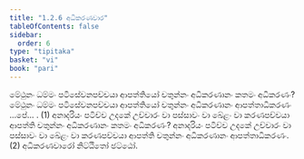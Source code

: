 ```yaml
---
title: "1.2.6 අධිකරණවාර"
tableOfContents: false
sidebar:
  order: 6
type: "tipitaka"
basket: "vi"
book: "pari"
---
```



<DynamicBreadcrumb />

<Division number="198" book="pari">

<Paragraph number="652" book="pari">
මේථුනං ධම්මං පටිසේවනපච්චයා ආපත්තියෝ චතුන්නං අධිකරණානං කතමං අධිකරණං? මේථුනං ධම්මං පටිසේවනපච්චයා ආපත්තියෝ චතුන්නං අධිකරණානං ආපත්තාධිකරණං …පේ… . (1)
</Paragraph>

<Paragraph number="653" book="pari">
අනාදරියං පටිච්ච උදකේ උච්චාරං වා පස්සාවං වා ඛේළං වා කරණපච්චයා ආපත්ති චතුන්නං අධිකරණානං කතමං අධිකරණං? අනාදරියං පටිච්ච උදකේ උච්චාරං වා පස්සාවං වා ඛේළං වා කරණපච්චයා ආපත්ති චතුන්නං අධිකරණානං ආපත්තාධිකරණං. (2)

</Paragraph>
</Division>

<Paragraph number="654" type="center" book="pari">
අධිකරණවාරෝ නිට්ඨිතෝ ඡට්ඨෝ.
</Paragraph>